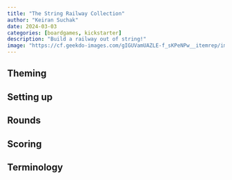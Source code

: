 ```yaml
---
title: "The String Railway Collection"
author: "Keiran Suchak"
date: 2024-03-03
categories: [boardgames, kickstarter]
description: "Build a railway out of string!"
image: "https://cf.geekdo-images.com/gIGUVamUAZLE-f_sKPeNPw__itemrep/img/EHOZ2kiNHWRM-YlKErPyN1ZY68c=/fit-in/246x300/filters:strip_icc()/pic7565075.png"
---
```


## Theming

## Setting up

## Rounds

## Scoring

## Terminology


